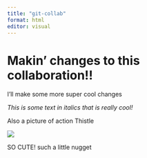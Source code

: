 ```yaml
---
title: "git-collab"
format: html
editor: visual
---
```


## 

# Makin' changes to this collaboration!!

I'll make some more super cool changes

*This is some text in italics that is really cool!*

Also a picture of action Thistle

![](images/Thistle.jpg)

SO CUTE! such a little nugget
